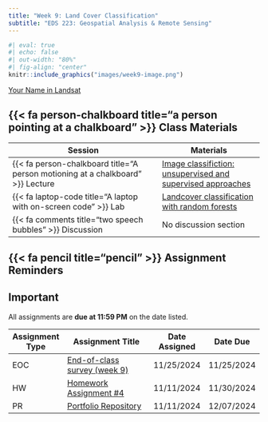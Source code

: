 ```yaml
---
title: "Week 9: Land Cover Classification"
subtitle: "EDS 223: Geospatial Analysis & Remote Sensing"
---
```



```r
#| eval: true
#| echo: false
#| out-width: "80%"
#| fig-align: "center"
knitr::include_graphics("images/week9-image.png")
```

::: {.gray-text .center-text}
[Your Name in Landsat](https://landsat.gsfc.nasa.gov/apps/YourNameInLandsat-main/index.html){target="_blank"}
:::

## {{< fa person-chalkboard title="a person pointing at a chalkboard" >}} Class Materials

| Session                                                                         | Materials                                             |
|---------------------------------------------------------------------------------|-------------------------------------------------------|
| {{< fa person-chalkboard title="A person motioning at a chalkboard" >}} Lecture | [Image classifiction: unsupervised and supervised approaches](https://docs.google.com/presentation/d/1NMY3uMM1qJkMny1PLSd9ZWpf4eI2PZ9qJn9O8m1eO4Q/present?usp=sharing){target="_blank"}                  |
| {{< fa laptop-code title="A laptop with on-screen code" >}} Lab                 | [Landcover classification with random forests](labs/week9.qmd) |
| {{< fa comments title="two speech bubbles" >}} Discussion               | No discussion section|

## {{< fa pencil title="pencil" >}} Assignment Reminders {#assignment-reminders}

:::{.callout-important icon=true}
## Important
All assignments are **due at 11:59 PM** on the date listed.
:::

| Assignment Type | Assignment Title                              | Date Assigned | Date Due   |
|-----------------|-----------------------------------------------|---------------|------------|
| EOC             | [End-of-class survey (week 9)](https://forms.gle/m4sDdLSxpe2pjzGz8){target="_blank"}              | 11/25/2024    | 11/25/2024 |
| HW              | [Homework Assignment #4](../assignments/HW4.qmd){target="_blank"} | 11/11/2024    | 11/30/2024 |
| PR              | [Portfolio Repository](../assignments/PR.qmd){target="_blank"}    | 11/11/2024    | 12/07/2024 |


